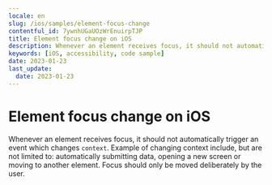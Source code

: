 ```yaml
---
locale: en
slug: /ios/samples/element-focus-change
contentful_id: 7ywnhUGaUOzWrEnuirpTJP
title: Element focus change on iOS
description: Whenever an element receives focus, it should not automatically trigger an event which changes context.
keywords: [iOS, accessibility, code sample]
date: 2023-01-23
last_update:
  date: 2023-01-23
---
```


# Element focus change on iOS

Whenever an element receives focus, it should not automatically trigger an event which changes `context`. Example of changing context include, but are not limited to: automatically submitting data, opening a new screen or moving to another element. Focus should only be moved deliberately by the user.

<CodeSample id="element-focus" platform="ios" locale="en"/>

